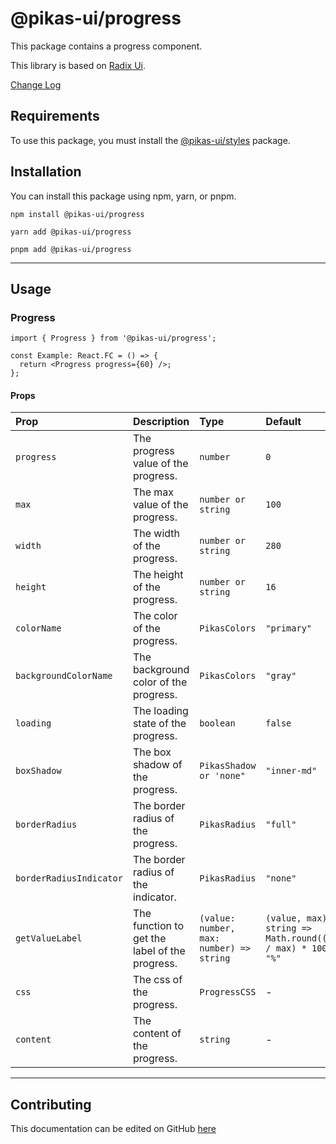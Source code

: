 

<NextSeo title="Progress" />

# @pikas-ui/progress

This package contains a progress component.

This library is based on [Radix Ui](https://www.radix-ui.com/).

<a href="https://github.com/Achaak/pikas/blob/main/packages/ui/progress/CHANGELOG.md">
  Change Log
</a>

## Requirements

To use this package, you must install the <a href={stylesLink}>@pikas-ui/styles</a> package.

## Installation

You can install this package using npm, yarn, or pnpm.

```
npm install @pikas-ui/progress
```

```
yarn add @pikas-ui/progress
```

```
pnpm add @pikas-ui/progress
```

---

## Usage

### Progress

<ProgressExample />

```tsx
import { Progress } from '@pikas-ui/progress';

const Example: React.FC = () => {
  return <Progress progress={60} />;
};
```

#### Props

| Prop                    | Description                                    | Type                                     | Default                                                         |
| :---------------------- | :--------------------------------------------- | :--------------------------------------- | :-------------------------------------------------------------- |
| `progress`              | The progress value of the progress.            | `number`                                 | `0`                                                             |
| `max`                   | The max value of the progress.                 | `number or string`                       | `100`                                                           |
| `width`                 | The width of the progress.                     | `number or string`                       | `280`                                                           |
| `height`                | The height of the progress.                    | `number or string`                       | `16`                                                            |
| `colorName`             | The color of the progress.                     | `PikasColors`                            | `"primary"`                                                     |
| `backgroundColorName`   | The background color of the progress.          | `PikasColors`                            | `"gray"`                                                        |
| `loading`               | The loading state of the progress.             | `boolean`                                | `false`                                                         |
| `boxShadow`             | The box shadow of the progress.                | `PikasShadow or 'none"`                  | `"inner-md"`                                                    |
| `borderRadius`          | The border radius of the progress.             | `PikasRadius`                            | `"full"`                                                        |
| `borderRadiusIndicator` | The border radius of the indicator.            | `PikasRadius`                            | `"none"`                                                        |
| `getValueLabel`         | The function to get the label of the progress. | `(value: number, max: number) => string` | `(value, max): string => Math.round((value / max) * 100) + "%"` |
| `css`                   | The css of the progress.                       | `ProgressCSS`                            | -                                                               |
| `content`               | The content of the progress.                   | `string`                                 | -                                                               |

---

## Contributing

This documentation can be edited on GitHub [here](https://github.com/Achaak/pikas/blob/main/apps/docs-ui/pages/components/progress.mdx)
